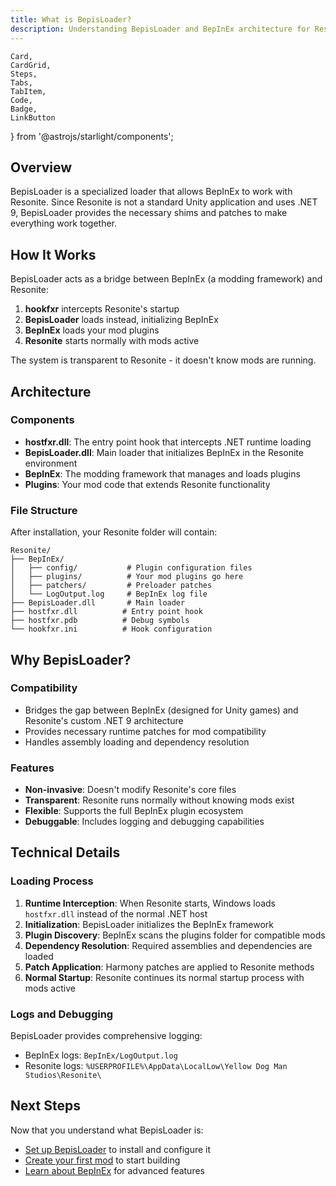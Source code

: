 ```yaml
---
title: What is BepisLoader?
description: Understanding BepisLoader and BepInEx architecture for Resonite
---
```


	Card,
	CardGrid,
	Steps,
	Tabs,
	TabItem,
	Code,
	Badge,
	LinkButton
} from '@astrojs/starlight/components';

## Overview

BepisLoader is a specialized loader that allows BepInEx to work with Resonite. Since Resonite is not a standard Unity application and uses .NET 9, BepisLoader provides the necessary shims and patches to make everything work together.

## How It Works

BepisLoader acts as a bridge between BepInEx (a modding framework) and Resonite:

1. **hookfxr** intercepts Resonite's startup
2. **BepisLoader** loads instead, initializing BepInEx
3. **BepInEx** loads your mod plugins
4. **Resonite** starts normally with mods active

The system is transparent to Resonite - it doesn't know mods are running.

## Architecture

### Components

- **hostfxr.dll**: The entry point hook that intercepts .NET runtime loading
- **BepisLoader.dll**: Main loader that initializes BepInEx in the Resonite environment
- **BepInEx**: The modding framework that manages and loads plugins
- **Plugins**: Your mod code that extends Resonite functionality

### File Structure

After installation, your Resonite folder will contain:

```
Resonite/
├── BepInEx/
│   ├── config/           # Plugin configuration files
│   ├── plugins/          # Your mod plugins go here
│   ├── patchers/         # Preloader patches
│   └── LogOutput.log     # BepInEx log file
├── BepisLoader.dll       # Main loader
├── hostfxr.dll          # Entry point hook
├── hostfxr.pdb          # Debug symbols
└── hookfxr.ini          # Hook configuration
```

## Why BepisLoader?

### Compatibility

- Bridges the gap between BepInEx (designed for Unity games) and Resonite's custom .NET 9 architecture
- Provides necessary runtime patches for mod compatibility
- Handles assembly loading and dependency resolution

### Features

- **Non-invasive**: Doesn't modify Resonite's core files
- **Transparent**: Resonite runs normally without knowing mods exist
- **Flexible**: Supports the full BepInEx plugin ecosystem
- **Debuggable**: Includes logging and debugging capabilities

## Technical Details

### Loading Process

1. **Runtime Interception**: When Resonite starts, Windows loads `hostfxr.dll` instead of the normal .NET host
2. **Initialization**: BepisLoader initializes the BepInEx framework
3. **Plugin Discovery**: BepInEx scans the plugins folder for compatible mods
4. **Dependency Resolution**: Required assemblies and dependencies are loaded
5. **Patch Application**: Harmony patches are applied to Resonite methods
6. **Normal Startup**: Resonite continues its normal startup process with mods active

### Logs and Debugging

BepisLoader provides comprehensive logging:

- BepInEx logs: `BepInEx/LogOutput.log`
- Resonite logs: `%USERPROFILE%\AppData\LocalLow\Yellow Dog Man Studios\Resonite\`

## Next Steps

Now that you understand what BepisLoader is:

- [Set up BepisLoader](/getting-started/bepisloader/setup/) to install and configure it
- [Create your first mod](/getting-started/first-mod/) to start building
- [Learn about BepInEx](/guides/bepinex/) for advanced features
